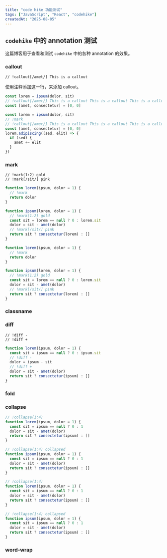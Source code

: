 ```yaml
---
title: "code hike 功能测试"
tags: ["JavaScript", "React", "codehike"]
createdAt: "2025-08-05"
---
```


## `codehike` 中的 annotation 测试

这篇博客用于查看和测试 `codehike` 中的各种 annotation 的效果。

### callout

```text
// !callout[/amet/] This is a callout
```

使用注释添加这一行，来添加 callout。

```js
const lorem = ipsum(dolor, sit)
// !callout[/amet/] This is a callout This is a callout This is a callout This is a callout This is a callout
const [amet, consectetur] = [0, 0]
```

```js showLineNumbers
const lorem = ipsum(dolor, sit)
// !mark
// !callout[/amet/] This is a callout This is a callout This is a callout This is a callout This is a callout
const [amet, consectetur] = [0, 0]
lorem.adipiscing((sed, elit) => {
  if (sed) {
    amet += elit
  }
})
```

### mark

```text
// !mark(1:2) gold
// !mark[/sit/] pink
```

```js
function lorem(ipsum, dolor = 1) {
  // !mark
  return dolor
}

function ipsum(lorem, dolor = 1) {
  // !mark(1:2) gold
  const sit = lorem == null ? 0 : lorem.sit
  dolor = sit - amet(dolor)
  // !mark[/sit/] pink
  return sit ? consectetur(lorem) : []
}
```

```js showLineNumbers
function lorem(ipsum, dolor = 1) {
  // !mark
  return dolor
}

function ipsum(lorem, dolor = 1) {
  // !mark(1:2) gold
  const sit = lorem == null ? 0 : lorem.sit
  dolor = sit - amet(dolor)
  // !mark[/sit/] pink
  return sit ? consectetur(lorem) : []
}
```

### classname

### diff

```text
// !diff -
// !diff +
```

```js
function lorem(ipsum, dolor = 1) {
  const sit = ipsum == null ? 0 : ipsum.sit
  // !diff -
  dolor = ipsum - sit
  // !diff +
  dolor = sit - amet(dolor)
  return sit ? consectetur(ipsum) : []
}
```

### fold

### collapse

```js
// !collapse(1:4)
function lorem(ipsum, dolor = 1) {
  const sit = ipsum == null ? 0 : 1
  dolor = sit - amet(dolor)
  return sit ? consectetur(ipsum) : []
}

// !collapse(1:4) collapsed
function ipsum(ipsum, dolor = 1) {
  const sit = ipsum == null ? 0 : 1
  dolor = sit - amet(dolor)
  return sit ? consectetur(ipsum) : []
}
```

```js showLineNumbers
// !collapse(1:4)
function lorem(ipsum, dolor = 1) {
  const sit = ipsum == null ? 0 : 1
  dolor = sit - amet(dolor)
  return sit ? consectetur(ipsum) : []
}

// !collapse(1:4) collapsed
function ipsum(ipsum, dolor = 1) {
  const sit = ipsum == null ? 0 : 1
  dolor = sit - amet(dolor)
  return sit ? consectetur(ipsum) : []
}
```

### word-wrap
